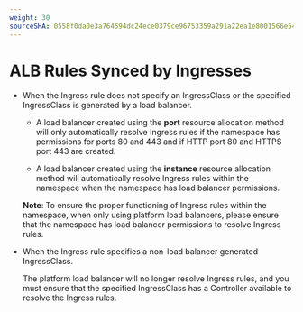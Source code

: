 ```yaml
---
weight: 30
sourceSHA: 0558f0da0e3a764594dc24ece0379ce96753359a291a22ea1e8001566e548945
---
```


# ALB Rules Synced by Ingresses

- When the Ingress rule does not specify an IngressClass or the specified IngressClass is generated by a load balancer.

  - A load balancer created using the **port** resource allocation method will only automatically resolve Ingress rules if the namespace has permissions for ports 80 and 443 and if HTTP port 80 and HTTPS port 443 are created.

  - A load balancer created using the **instance** resource allocation method will automatically resolve Ingress rules within the namespace when the namespace has load balancer permissions.

  **Note**: To ensure the proper functioning of Ingress rules within the namespace, when only using platform load balancers, please ensure that the namespace has load balancer permissions to resolve Ingress rules.

- When the Ingress rule specifies a non-load balancer generated IngressClass.

  The platform load balancer will no longer resolve Ingress rules, and you must ensure that the specified IngressClass has a Controller available to resolve the Ingress rules.
